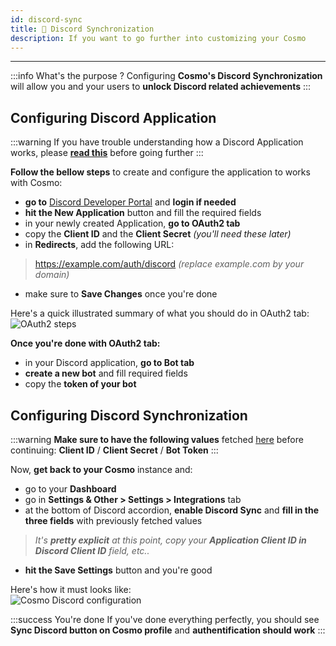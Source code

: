 ```yaml
---
id: discord-sync
title: 🤖 Discord Synchronization
description: If you want to go further into customizing your Cosmo
---
```


***

:::info What's the purpose ?
Configuring **Cosmo's Discord Synchronization** will allow you and your users to **unlock Discord related achievements**
:::

## Configuring Discord Application

:::warning
If you have trouble understanding how a Discord Application works, please **[read this](https://discord.com/developers/docs)** before going further
:::

**Follow the bellow steps** to create and configure the application to works with Cosmo:
* **go to** [Discord Developer Portal](https://discord.com/developers/applications) and **login if needed**
* **hit the New Application** button and fill the required fields
* in your newly created Application, **go to OAuth2 tab**
* copy the **Client ID** and the **Client Secret** *(you'll need these later)*
* in **Redirects**, add the following URL:
> https://example.com/auth/discord *(replace example.com by your domain)*
* make sure to **Save Changes** once you're done  

Here's a quick illustrated summary of what you should do in OAuth2 tab:
![OAuth2 steps](../../static/img/configuration/oauth.png)

**Once you're done with OAuth2 tab:**
* in your Discord application, **go to Bot tab**
* **create a new bot** and fill required fields
* copy the **token of your bot**

## Configuring Discord Synchronization

:::warning
**Make sure to have the following values** fetched [here](#configuring-discord-application) before continuing: **Client ID** / **Client Secret** / **Bot Token**
:::

Now, **get back to your Cosmo** instance and:
* go to your **Dashboard**
* go in **Settings & Other > Settings > Integrations** tab
* at the bottom of Discord accordion, **enable Discord Sync** and **fill in the three fields** with previously fetched values
> *It's **pretty explicit** at this point, copy your **Application Client ID in Discord Client ID** field, etc..*
* **hit the Save Settings** button and you're good

Here's how it must looks like:  
![Cosmo Discord configuration](../../static/img/configuration/cosmo_discord.png)

:::success You're done
If you've done everything perfectly, you should see **Sync Discord button on Cosmo profile** and **authentification should work**
:::